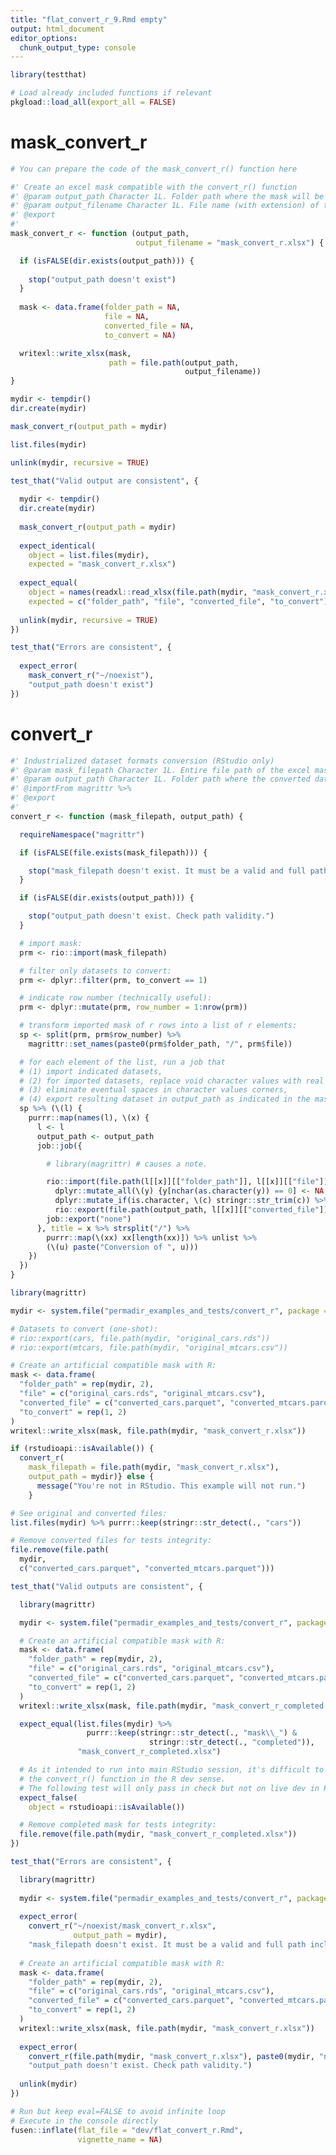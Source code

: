 ```yaml
---
title: "flat_convert_r_9.Rmd empty"
output: html_document
editor_options: 
  chunk_output_type: console
---
```


```r
library(testthat)
```

```r
# Load already included functions if relevant
pkgload::load_all(export_all = FALSE)
```

# mask_convert_r
    
```r
# You can prepare the code of the mask_convert_r() function here
```
  
```r
#' Create an excel mask compatible with the convert_r() function
#' @param output_path Character 1L. Folder path where the mask will be created
#' @param output_filename Character 1L. File name (with extension) of the mask
#' @export
#'
mask_convert_r <- function (output_path,
                            output_filename = "mask_convert_r.xlsx") {

  if (isFALSE(dir.exists(output_path))) {
    
    stop("output_path doesn't exist")
  }
  
  mask <- data.frame(folder_path = NA,
                     file = NA,
                     converted_file = NA,
                     to_convert = NA)

  writexl::write_xlsx(mask,
                      path = file.path(output_path,
                                       output_filename))
}
```
  
```r
mydir <- tempdir()
dir.create(mydir)

mask_convert_r(output_path = mydir)

list.files(mydir)

unlink(mydir, recursive = TRUE)
```
  
```r
test_that("Valid output are consistent", {
  
  mydir <- tempdir()
  dir.create(mydir)
  
  mask_convert_r(output_path = mydir)
  
  expect_identical(
    object = list.files(mydir), 
    expected = "mask_convert_r.xlsx")
  
  expect_equal(
    object = names(readxl::read_xlsx(file.path(mydir, "mask_convert_r.xlsx")))[1:4],
    expected = c("folder_path", "file", "converted_file", "to_convert"))
  
  unlink(mydir, recursive = TRUE)
})

test_that("Errors are consistent", {
  
  expect_error(
    mask_convert_r("~/noexist"), 
    "output_path doesn't exist")
})
```
  

# convert_r

```r
#' Industrialized dataset formats conversion (RStudio only)
#' @param mask_filepath Character 1L. Entire file path of the excel mask
#' @param output_path Character 1L. Folder path where the converted datasets will be placed
#' @importFrom magrittr %>%
#' @export
#'
convert_r <- function (mask_filepath, output_path) {

  requireNamespace("magrittr")

  if (isFALSE(file.exists(mask_filepath))) {

    stop("mask_filepath doesn't exist. It must be a valid and full path including the xlsx file.")
  }

  if (isFALSE(dir.exists(output_path))) {

    stop("output_path doesn't exist. Check path validity.")
  }

  # import mask:
  prm <- rio::import(mask_filepath)

  # filter only datasets to convert:
  prm <- dplyr::filter(prm, to_convert == 1)

  # indicate row number (technically useful):
  prm <- dplyr::mutate(prm, row_number = 1:nrow(prm))

  # transform imported mask of r rows into a list of r elements:
  sp <- split(prm, prm$row_number) %>%
    magrittr::set_names(paste0(prm$folder_path, "/", prm$file))

  # for each element of the list, run a job that
  # (1) import indicated datasets,
  # (2) for imported datasets, replace void character values with real NAs,
  # (3) eliminate eventual spaces in character values corners,
  # (4) export resulting dataset in output_path as indicated in the mask
  sp %>% (\(l) {
    purrr::map(names(l), \(x) {
      l <- l
      output_path <- output_path
      job::job({

        # library(magrittr) # causes a note.

        rio::import(file.path(l[[x]][["folder_path"]], l[[x]][["file"]])) %>%
          dplyr::mutate_all(\(y) {y[nchar(as.character(y)) == 0] <- NA ; y}) %>%
          dplyr::mutate_if(is.character, \(c) stringr::str_trim(c)) %>%
          rio::export(file.path(output_path, l[[x]][["converted_file"]]))
        job::export("none")
      }, title = x %>% strsplit("/") %>%
        purrr::map(\(xx) xx[length(xx)]) %>% unlist %>% 
        (\(u) paste("Conversion of ", u)))
    })
  })
}
```

```r
library(magrittr)

mydir <- system.file("permadir_examples_and_tests/convert_r", package = "industtry")

# Datasets to convert (one-shot):
# rio::export(cars, file.path(mydir, "original_cars.rds"))
# rio::export(mtcars, file.path(mydir, "original_mtcars.csv"))

# Create an artificial compatible mask with R:
mask <- data.frame(
  "folder_path" = rep(mydir, 2),
  "file" = c("original_cars.rds", "original_mtcars.csv"),
  "converted_file" = c("converted_cars.parquet", "converted_mtcars.parquet"),
  "to_convert" = rep(1, 2)
)
writexl::write_xlsx(mask, file.path(mydir, "mask_convert_r.xlsx"))

if (rstudioapi::isAvailable()) {
  convert_r(
    mask_filepath = file.path(mydir, "mask_convert_r.xlsx"),
    output_path = mydir)} else {
      message("You're not in RStudio. This example will not run.")
    }

# See original and converted files:
list.files(mydir) %>% purrr::keep(stringr::str_detect(., "cars"))

# Remove converted files for tests integrity:
file.remove(file.path(
  mydir,
  c("converted_cars.parquet", "converted_mtcars.parquet")))
```

```r
test_that("Valid outputs are consistent", {

  library(magrittr)

  mydir <- system.file("permadir_examples_and_tests/convert_r", package = "industtry")

  # Create an artificial compatible mask with R:
  mask <- data.frame(
    "folder_path" = rep(mydir, 2),
    "file" = c("original_cars.rds", "original_mtcars.csv"),
    "converted_file" = c("converted_cars.parquet", "converted_mtcars.parquet"),
    "to_convert" = rep(1, 2)
  )
  writexl::write_xlsx(mask, file.path(mydir, "mask_convert_r_completed.xlsx"))

  expect_equal(list.files(mydir) %>%
                 purrr::keep(stringr::str_detect(., "mask\\_") &
                               stringr::str_detect(., "completed")),
               "mask_convert_r_completed.xlsx")

  # As it intended to run into main RStudio session, it's difficult to test
  # the convert_r() function in the R dev sense.
  # The following test will only pass in check but not on live dev in RStudio:
  expect_false(
    object = rstudioapi::isAvailable())

  # Remove completed mask for tests integrity:
  file.remove(file.path(mydir, "mask_convert_r_completed.xlsx"))
})

test_that("Errors are consistent", {

  library(magrittr)
  
  mydir <- system.file("permadir_examples_and_tests/convert_r", package = "industtry")
  
  expect_error(
    convert_r("~/noexist/mask_convert_r.xlsx", 
              output_path = mydir),
    "mask_filepath doesn't exist. It must be a valid and full path including the xlsx file.")
  
  # Create an artificial compatible mask with R:
  mask <- data.frame(
    "folder_path" = rep(mydir, 2),
    "file" = c("original_cars.rds", "original_mtcars.csv"),
    "converted_file" = c("converted_cars.parquet", "converted_mtcars.parquet"),
    "to_convert" = rep(1, 2)
  )
  writexl::write_xlsx(mask, file.path(mydir, "mask_convert_r.xlsx"))
  
  expect_error(
    convert_r(file.path(mydir, "mask_convert_r.xlsx"), paste0(mydir, "noexist")), 
    "output_path doesn't exist. Check path validity.")
  
  unlink(mydir)
})
```


```r
# Run but keep eval=FALSE to avoid infinite loop
# Execute in the console directly
fusen::inflate(flat_file = "dev/flat_convert_r.Rmd", 
               vignette_name = NA)
```

